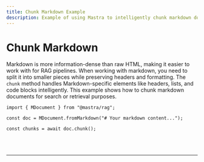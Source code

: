 ```yaml
---
title: Chunk Markdown Example
description: Example of using Mastra to intelligently chunk markdown documents for search or retrieval purposes.
---
```



# Chunk Markdown

Markdown is more information-dense than raw HTML, making it easier to work with for RAG pipelines. When working with markdown, you need to split it into smaller pieces while preserving headers and formatting. The `chunk` method handles Markdown-specific elements like headers, lists, and code blocks intelligently. This example shows how to chunk markdown documents for search or retrieval purposes.

```tsx copy
import { MDocument } from "@mastra/rag";

const doc = MDocument.fromMarkdown("# Your markdown content...");

const chunks = await doc.chunk();
```

<br />
<br />
<hr className="dark:border-[#404040] border-gray-300" />
<br />
<br />
<GithubLink
  link={
    "https://github.com/mastra-ai/mastra/blob/main/examples/basics/rag/chunk-markdown"
  }
/>
